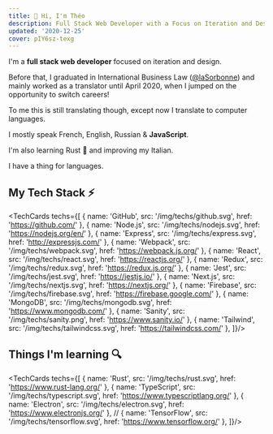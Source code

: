 ```yaml
---
title: 👋 Hi, I'm Théo
description: Full Stack Web Developer with a Focus on Iteration and Design
updated: '2020-12-25'
cover: pIY6sz-texg
---
```


I'm a **full stack web developer** focused on iteration and design.

Before that, I graduated in International Business Law ([@laSorbonne](https://www.pantheonsorbonne.fr/)) and mainly worked as a translator until April 2020, when I jumped on the opportunity to switch careers!

To me this is still translating though, except now I translate to computer languages.

I mostly speak French, English, Russian & **JavaScript**.

I'm also learning Rust 🦀 and improving my Italian.

I have a thing for languages.


## My Tech Stack ⚡

<TechCards
techs={[
    { name: 'GitHub', src: '/img/techs/github.svg', href: 'https://github.com/' },
    { name: 'Node.js', src: '/img/techs/nodejs.svg', href: 'https://nodejs.org/en/' },
    { name: 'Express', src: '/img/techs/express.svg', href: 'http://expressjs.com/' },
    { name: 'Webpack', src: '/img/techs/webpack.svg', href: 'https://webpack.js.org/' },
    { name: 'React', src: '/img/techs/react.svg', href: 'https://reactjs.org/' },
    { name: 'Redux', src: '/img/techs/redux.svg', href: 'https://redux.js.org/' },
    { name: 'Jest', src: '/img/techs/jest.svg', href: 'https://jestjs.io/' },
    { name: 'Next.js', src: '/img/techs/nextjs.svg', href: 'https://nextjs.org/' },
    { name: 'Firebase', src: '/img/techs/firebase.svg', href: 'https://firebase.google.com/' },
    { name: 'MongoDB', src: '/img/techs/mongodb.svg', href: 'https://www.mongodb.com/' },
    { name: 'Sanity', src: '/img/techs/sanity.png', href: 'https://www.sanity.io/' },
    { name: 'Tailwind', src: '/img/techs/tailwindcss.svg', href: 'https://tailwindcss.com/' },
]}/>

## Things I'm learning 🔍

<TechCards
techs={[
    { name: 'Rust', src: '/img/techs/rust.svg', href: 'https://www.rust-lang.org/' },
    { name: 'TypeScript', src: '/img/techs/typescript.svg', href: 'https://www.typescriptlang.org/' },
    { name: 'Electron', src: '/img/techs/electron.svg', href: 'https://www.electronjs.org/' },
    // { name: 'TensorFlow', src: '/img/techs/tensorflow.svg', href: 'https://www.tensorflow.org/' },
]}/>
